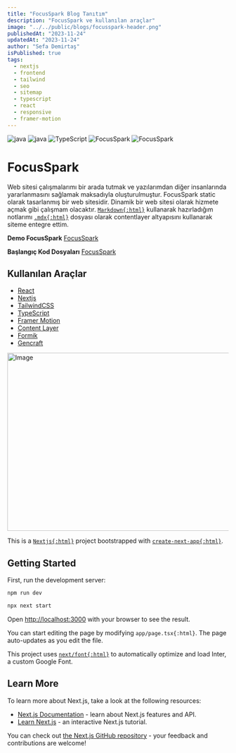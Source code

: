 ```yaml
---
title: "FocusSpark Blog Tanıtım"
description: "FocusSpark ve kullanılan araçlar"
image: "../../public/blogs/focusspark-header.png"
publishedAt: "2023-11-24"
updatedAt: "2023-11-24"
author: "Sefa Demirtaş"
isPublished: true
tags:
  - nextjs
  - frontend
  - tailwind
  - seo
  - sitemap
  - typescript
  - react
  - responsive
  - framer-motion
---
```


<div className="flex gap-2">
<img alt="java" src="https://img.shields.io/badge/react-%2320232a.svg?style=for-the-badge&logo=react&logoColor=%2361DAFB"/>
<img alt="java" src="https://img.shields.io/badge/Next-black?style=for-the-badge&logo=next.js&logoColor=white"/>
  <img alt="TypeScript" src="https://img.shields.io/badge/typescript-%23007ACC.svg?style=for-the-badge&logo=typescript&logoColor=white"/>
  <img alt="FocusSpark" src="https://img.shields.io/badge/tailwindcss-%2338B2AC.svg?style=for-the-badge&logo=tailwind-css&logoColor=white"/>
  <img alt="FocusSpark" src="https://img.shields.io/badge/Framer MOTİON-black?style=for-the-badge&logo=framer&logoColor=blue"/>

</div>


# FocusSpark 

Web sitesi çalışmalarımı bir arada tutmak ve yazılarımdan diğer insanlarında yararlanmasını sağlamak maksadıyla oluşturulmuştur.  FocusSpark static olarak tasarlanmış bir web sitesidir. Dinamik bir web sitesi olarak hizmete açmak gibi çalışmam olacaktır. [`Markdown{:html}`](https://www.markdownguide.org/) kullanarak hazırladığım notlarımı [`.mdx{:html}`](https://mdxjs.com/) dosyası olarak contentlayer altyapısını kullanarak siteme entegre ettim.

**Demo FocusSpark**
[FocusSpark](https://main--focusspark.netlify.app/)

**Başlangıç Kod Dosyaları**
[FocusSpark](https://github.com/tugsef/client-blog)
 ## Kullanılan Araçlar
 - [React](https://react.dev/)
 - [Nextjs](https://nextjs.org/)
 - [TailwindCSS](https://tailwindcss.com/)
 - [TypeScript](https://www.typescriptlang.org/)
 - [Framer Motion](https://www.framer.com/motion/)
 - [Content Layer](https://contentlayer.dev/)
 - [Formik](https://formik.org/docs/tutorial)
 - [Gencraft](https://gencraft.com/generate)

<Image
  src="/blogs/focusspark-page.png"
  width="718"
  height="404"
  alt="Image"
  sizes="100vw"
/>

This is a [`Nextjs{:html}`](https://nextjs.org/) project bootstrapped with [`create-next-app{:html}`](https://github.com/vercel/next.js/tree/canary/packages/create-next-app).

## Getting Started

First, run the development server:

```bash
npm run dev

npx next start
```

Open [http://localhost:3000](http://localhost:3000) with your browser to see the result.

You can start editing the page by modifying `app/page.tsx{:html}`. The page auto-updates as you edit the file.

This project uses [`next/font{:html}`](https://nextjs.org/docs/basic-features/font-optimization) to automatically optimize and load Inter, a custom Google Font.

## Learn More

To learn more about Next.js, take a look at the following resources:

- [Next.js Documentation](https://nextjs.org/docs) - learn about Next.js features and API.
- [Learn Next.js](https://nextjs.org/learn) - an interactive Next.js tutorial.

You can check out [the Next.js GitHub repository](https://github.com/vercel/next.js/) - your feedback and contributions are welcome!



